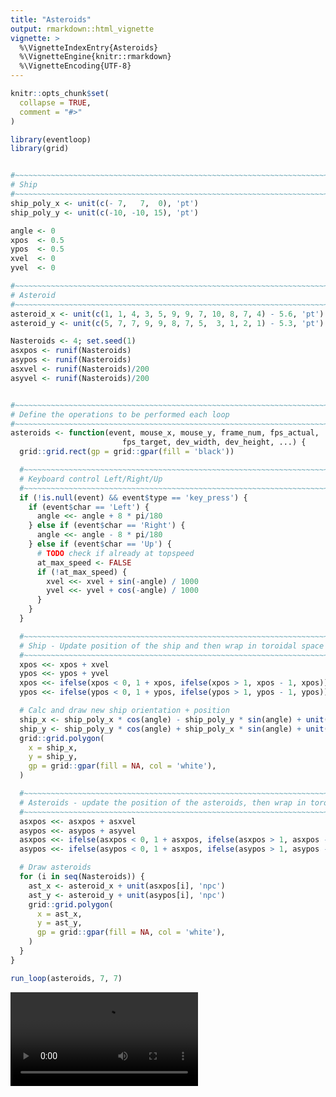 ```yaml
---
title: "Asteroids"
output: rmarkdown::html_vignette
vignette: >
  %\VignetteIndexEntry{Asteroids}
  %\VignetteEngine{knitr::rmarkdown}
  %\VignetteEncoding{UTF-8}
---
```


```r
knitr::opts_chunk$set(
  collapse = TRUE,
  comment = "#>"
)
```

```r
library(eventloop)
library(grid)


#~~~~~~~~~~~~~~~~~~~~~~~~~~~~~~~~~~~~~~~~~~~~~~~~~~~~~~~~~~~~~~~~~~~~~~~~~~~
# Ship
#~~~~~~~~~~~~~~~~~~~~~~~~~~~~~~~~~~~~~~~~~~~~~~~~~~~~~~~~~~~~~~~~~~~~~~~~~~~
ship_poly_x <- unit(c(- 7,   7,  0), 'pt')
ship_poly_y <- unit(c(-10, -10, 15), 'pt')

angle <- 0
xpos  <- 0.5
ypos  <- 0.5
xvel  <- 0
yvel  <- 0

#~~~~~~~~~~~~~~~~~~~~~~~~~~~~~~~~~~~~~~~~~~~~~~~~~~~~~~~~~~~~~~~~~~~~~~~~~~~
# Asteroid
#~~~~~~~~~~~~~~~~~~~~~~~~~~~~~~~~~~~~~~~~~~~~~~~~~~~~~~~~~~~~~~~~~~~~~~~~~~~
asteroid_x <- unit(c(1, 1, 4, 3, 5, 9, 9, 7, 10, 8, 7, 4) - 5.6, 'pt') * 10
asteroid_y <- unit(c(5, 7, 7, 9, 9, 8, 7, 5,  3, 1, 2, 1) - 5.3, 'pt') * 10

Nasteroids <- 4; set.seed(1)
asxpos <- runif(Nasteroids)
asypos <- runif(Nasteroids)
asxvel <- runif(Nasteroids)/200
asyvel <- runif(Nasteroids)/200


#~~~~~~~~~~~~~~~~~~~~~~~~~~~~~~~~~~~~~~~~~~~~~~~~~~~~~~~~~~~~~~~~~~~~~~~~~~~~~
# Define the operations to be performed each loop
#~~~~~~~~~~~~~~~~~~~~~~~~~~~~~~~~~~~~~~~~~~~~~~~~~~~~~~~~~~~~~~~~~~~~~~~~~~~~~
asteroids <- function(event, mouse_x, mouse_y, frame_num, fps_actual,
                         fps_target, dev_width, dev_height, ...) {
  grid::grid.rect(gp = grid::gpar(fill = 'black'))

  #~~~~~~~~~~~~~~~~~~~~~~~~~~~~~~~~~~~~~~~~~~~~~~~~~~~~~~~~~~~~~~~~~~~~~~~~~~~
  # Keyboard control Left/Right/Up
  #~~~~~~~~~~~~~~~~~~~~~~~~~~~~~~~~~~~~~~~~~~~~~~~~~~~~~~~~~~~~~~~~~~~~~~~~~~~
  if (!is.null(event) && event$type == 'key_press') {
    if (event$char == 'Left') {
      angle <<- angle + 8 * pi/180
    } else if (event$char == 'Right') {
      angle <<- angle - 8 * pi/180
    } else if (event$char == 'Up') {
      # TODO check if already at topspeed
      at_max_speed <- FALSE
      if (!at_max_speed) {
        xvel <<- xvel + sin(-angle) / 1000
        yvel <<- yvel + cos(-angle) / 1000
      }
    }
  }

  #~~~~~~~~~~~~~~~~~~~~~~~~~~~~~~~~~~~~~~~~~~~~~~~~~~~~~~~~~~~~~~~~~~~~~~~~~~~
  # Ship - Update position of the ship and then wrap in toroidal space
  #~~~~~~~~~~~~~~~~~~~~~~~~~~~~~~~~~~~~~~~~~~~~~~~~~~~~~~~~~~~~~~~~~~~~~~~~~~~
  xpos <<- xpos + xvel
  ypos <<- ypos + yvel
  xpos <<- ifelse(xpos < 0, 1 + xpos, ifelse(xpos > 1, xpos - 1, xpos))
  ypos <<- ifelse(ypos < 0, 1 + ypos, ifelse(ypos > 1, ypos - 1, ypos))

  # Calc and draw new ship orientation + position
  ship_x <- ship_poly_x * cos(angle) - ship_poly_y * sin(angle) + unit(xpos, 'npc')
  ship_y <- ship_poly_y * cos(angle) + ship_poly_x * sin(angle) + unit(ypos, 'npc')
  grid::grid.polygon(
    x = ship_x,
    y = ship_y,
    gp = grid::gpar(fill = NA, col = 'white'),
  )

  #~~~~~~~~~~~~~~~~~~~~~~~~~~~~~~~~~~~~~~~~~~~~~~~~~~~~~~~~~~~~~~~~~~~~~~~~~~~
  # Asteroids - update the position of the asteroids, then wrap in toroidal space
  #~~~~~~~~~~~~~~~~~~~~~~~~~~~~~~~~~~~~~~~~~~~~~~~~~~~~~~~~~~~~~~~~~~~~~~~~~~~
  asxpos <<- asxpos + asxvel
  asypos <<- asypos + asyvel
  asxpos <<- ifelse(asxpos < 0, 1 + asxpos, ifelse(asxpos > 1, asxpos - 1, asxpos))
  asypos <<- ifelse(asypos < 0, 1 + asxpos, ifelse(asypos > 1, asypos - 1, asypos))

  # Draw asteroids
  for (i in seq(Nasteroids)) {
    ast_x <- asteroid_x + unit(asxpos[i], 'npc')
    ast_y <- asteroid_y + unit(asypos[i], 'npc')
    grid::grid.polygon(
      x = ast_x,
      y = ast_y,
      gp = grid::gpar(fill = NA, col = 'white'),
    )
  }
}

run_loop(asteroids, 7, 7)
```

 <video controls>
  <source src="images/asteroids.mp4" type="video/mp4">
  Your browser does not support the video tag.
</video> 


